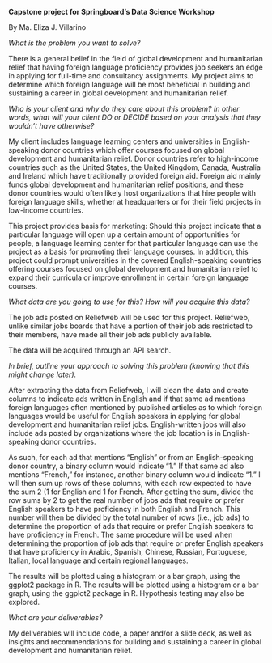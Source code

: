 **Capstone project for Springboard’s Data Science Workshop**

By Ma. Eliza J. Villarino

_What is the problem you want to solve?_

There is a general belief in the field of global development and humanitarian relief that having foreign language proficiency provides job seekers an edge in applying for full-time and consultancy assignments. My project aims to determine which foreign language will be most beneficial in building and sustaining a career in global development and humanitarian relief. 

_Who is your client and why do they care about this problem? In other words, what will your client DO or DECIDE based on your analysis that they wouldn’t have otherwise?_

My client includes language learning centers and universities in English-speaking donor countries which offer courses focused on global development and humanitarian relief.  Donor countries refer to high-income countries such as the United States, the United Kingdom, Canada, Australia and Ireland which have traditionally provided foreign aid. Foreign aid mainly funds global development and humanitarian relief positions, and these donor countries would often likely host organizations that hire people with foreign language skills, whether at headquarters or for their field projects in low-income countries.

This project provides basis for marketing: Should this project indicate that a particular language will open up a certain amount of opportunities for people, a language learning center for that particular language can use the project as a basis for promoting their language courses. In addition, this project could prompt universities in the covered English-speaking countries offering courses focused on global development and humanitarian relief to expand their curricula or improve enrollment in certain foreign language courses.

_What data are you going to use for this? How will you acquire this data?_

The job ads posted on Reliefweb will be used for this project. Reliefweb, unlike similar jobs boards that have a portion of their job ads restricted to their members, have made all their job ads publicly available. 

The data will be acquired through an API search.

_In brief, outline your approach to solving this problem (knowing that this might change later)._

After extracting the data from Reliefweb, I will clean the data and create columns to indicate ads written in English and if that same ad mentions foreign languages often mentioned by published articles as to which foreign languages would be useful for English speakers in applying for global development and humanitarian relief jobs. English-written jobs will also include ads posted by organizations where the job location is in English-speaking donor countries.

As such, for each ad that mentions “English” or from an English-speaking donor country, a binary column would indicate “1.” If that same ad also mentions “French,” for instance, another binary column would indicate “1.” I will then sum up rows of these columns, with each row expected to have the sum 2 (1 for English and 1 for French. After getting the sum, divide the row sums by 2 to get the real number of jobs ads that require or prefer English speakers to have proficiency in both English and French. This number will then be divided by the total number of rows (i.e., job ads) to determine the proportion of ads that require or prefer English speakers to have proficiency in French. The same procedure will be used when determining the proportion of job ads that require or prefer English speakers that have proficiency in Arabic, Spanish, Chinese, Russian, Portuguese, Italian, local language and certain regional languages.

The results will be plotted using a histogram or a bar graph, using the ggplot2 package in R. The results will be plotted using a histogram or a bar graph, using the ggplot2 package in R. Hypothesis testing may also be explored.

_What are your deliverables?_ 

My deliverables will include code, a paper and/or a slide deck, as well as insights and recommendations for building and sustaining a career in global development and humanitarian relief.

